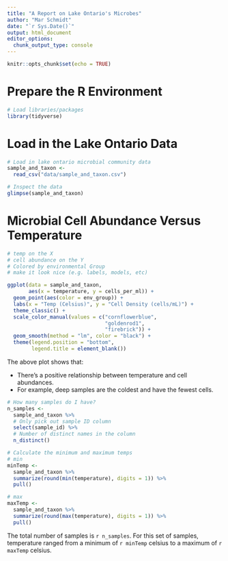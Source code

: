```yaml
---
title: "A Report on Lake Ontario's Microbes"
author: "Mar Schmidt"
date: "`r Sys.Date()`"
output: html_document
editor_options: 
  chunk_output_type: console
---
```


```r
knitr::opts_chunk$set(echo = TRUE)
```

# Prepare the R Environment 

```r
# Load libraries/packages 
library(tidyverse)
```


# Load in the Lake Ontario Data 

```r
# Load in lake ontario microbial community data 
sample_and_taxon <- 
  read_csv("data/sample_and_taxon.csv")

# Inspect the data 
glimpse(sample_and_taxon)
```


# Microbial Cell Abundance Versus Temperature 

```r
# temp on the X 
# cell abundance on the Y
# Colored by environmental Group
# make it look nice (e.g. labels, models, etc)

ggplot(data = sample_and_taxon, 
       aes(x = temperature, y = cells_per_ml)) + 
  geom_point(aes(color = env_group)) + 
  labs(x = "Temp (Celsius)", y = "Cell Density (cells/mL)") + 
  theme_classic() + 
  scale_color_manual(values = c("cornflowerblue", 
                                "goldenrod1",
                                "firebrick")) + 
  geom_smooth(method = "lm", color = "black") + 
  theme(legend.position = "bottom",
        legend.title = element_blank())
```

The above plot shows that: 

- There's a positive relationship between temperature and cell abundances. 
- For example, deep samples are the coldest and have the fewest cells. 

```r
# How many samples do I have? 
n_samples <-
  sample_and_taxon %>%
  # Only pick out sample ID column
  select(sample_id) %>%
  # Number of distinct names in the column 
  n_distinct()

# Calculate the minimum and maximum temps
# min
minTemp <- 
  sample_and_taxon %>%
  summarize(round(min(temperature), digits = 1)) %>%
  pull()

# max
maxTemp <- 
  sample_and_taxon %>%
  summarize(round(max(temperature), digits = 1)) %>%
  pull()
```

The total number of samples is `r n_samples`. For this set of samples, temperature ranged from a minimum of `r minTemp` celsius to a maximum of `r maxTemp` celsius.



